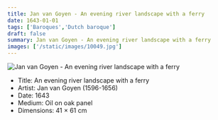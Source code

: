 ```yaml
---
title: Jan van Goyen - An evening river landscape with a ferry
date: 1643-01-01
tags: ['Baroques','Dutch baroque']
draft: false
summary: Jan van Goyen - An evening river landscape with a ferry
images: ['/static/images/10049.jpg']
---
```


![Jan van Goyen - An evening river landscape with a ferry](/static/images/10049.jpg)

* Title: An evening river landscape with a ferry
* Artist: Jan van Goyen (1596-1656)
* Date: 1643
* Medium: Oil on oak panel
* Dimensions: 41 × 61 cm


